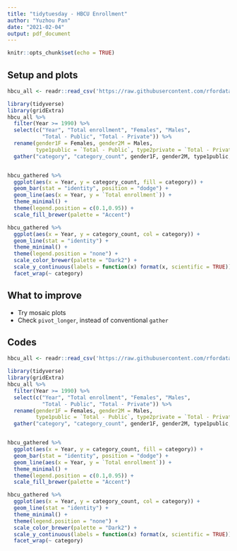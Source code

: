---
title: "tidytuesday - HBCU Enrollment"
author: "Yuzhou Pan"
date: "2021-02-04"
output: pdf_document
---

```{r setup, include=FALSE}
knitr::opts_chunk$set(echo = TRUE)
```

## Setup and plots

```{r, message=FALSE, warning=FALSE, echo=FALSE}
hbcu_all <- readr::read_csv('https://raw.githubusercontent.com/rfordatascience/tidytuesday/master/data/2021/2021-02-02/hbcu_all.csv')

```

```{r, message=FALSE, echo=FALSE, warning=FALSE}
library(tidyverse)
library(gridExtra)
hbcu_all %>%
  filter(Year >= 1990) %>%
  select(c("Year", "Total enrollment", "Females", "Males", 
           "Total - Public", "Total - Private")) %>%
  rename(gender1F = Females, gender2M = Males, 
         type1public = `Total - Public`, type2private = `Total - Private`) %>%
  gather("category", "category_count", gender1F, gender2M, type1public, type2private) -> hbcu_gathered


hbcu_gathered %>%
  ggplot(aes(x = Year, y = category_count, fill = category)) +
  geom_bar(stat = "identity", position = "dodge") +
  geom_line(aes(x = Year, y = `Total enrollment`)) +
  theme_minimal() +
  theme(legend.position = c(0.1,0.95)) +
  scale_fill_brewer(palette = "Accent")

hbcu_gathered %>%
  ggplot(aes(x = Year, y = category_count, col = category)) +
  geom_line(stat = "identity") +
  theme_minimal() +
  theme(legend.position = "none") +
  scale_color_brewer(palette = "Dark2") +
  scale_y_continuous(labels = function(x) format(x, scientific = TRUE)) +
  facet_wrap(~ category)

```

## What to improve

+ Try mosaic plots
+ Check <code>pivot_longer</code>, instead of conventional <code>gather</code>


## Codes

```{r, eval=FALSE, warning=FALSE, message=FALSE}
hbcu_all <- readr::read_csv('https://raw.githubusercontent.com/rfordatascience/tidytuesday/master/data/2021/2021-02-02/hbcu_all.csv')

library(tidyverse)
library(gridExtra)
hbcu_all %>%
  filter(Year >= 1990) %>%
  select(c("Year", "Total enrollment", "Females", "Males", 
           "Total - Public", "Total - Private")) %>%
  rename(gender1F = Females, gender2M = Males, 
         type1public = `Total - Public`, type2private = `Total - Private`) %>%
  gather("category", "category_count", gender1F, gender2M, type1public, type2private) -> hbcu_gathered


hbcu_gathered %>%
  ggplot(aes(x = Year, y = category_count, fill = category)) +
  geom_bar(stat = "identity", position = "dodge") +
  geom_line(aes(x = Year, y = `Total enrollment`)) +
  theme_minimal() +
  theme(legend.position = c(0.1,0.95)) +
  scale_fill_brewer(palette = "Accent")

hbcu_gathered %>%
  ggplot(aes(x = Year, y = category_count, col = category)) +
  geom_line(stat = "identity") +
  theme_minimal() +
  theme(legend.position = "none") +
  scale_color_brewer(palette = "Dark2") +
  scale_y_continuous(labels = function(x) format(x, scientific = TRUE)) +
  facet_wrap(~ category)
```


